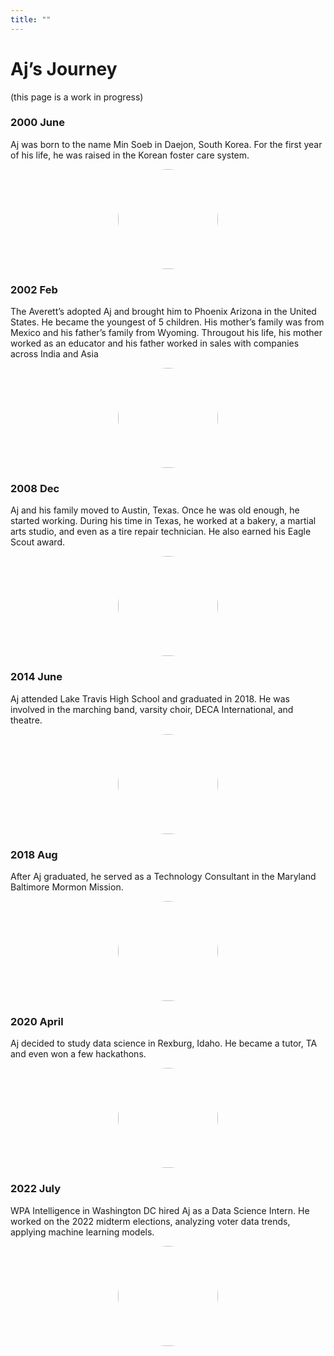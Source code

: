 ```yaml
---
title: ""
---
```


# Aj's Journey

(this page is a work in progress)

### 2000 June

Aj was born to the name Min Soeb in Daejon, South Korea. For the first year of his life, he was raised in the Korean foster care system. 

<img src="images/story/adoption.png" style="width: 10rem; border-radius: 50%; display: block; margin-left: auto; margin-right: auto;">


### 2002 Feb

The Averett's adopted Aj and brought him to Phoenix Arizona in the United States. He became the youngest of 5 children. His mother's family was from Mexico and his father's family from Wyoming. Througout his life, his mother worked as an educator and his father worked in sales with companies across India and Asia

<img src="images/story/family.png" style="width: 10rem; border-radius: 50%; display: block; margin-left: auto; margin-right: auto;">


### 2008 Dec

Aj and his family moved to Austin, Texas. Once he was old enough, he started working. During his time in Texas, he worked at a bakery, a martial arts studio, and even as a tire repair technician. He also earned his Eagle Scout award.

<img src="images/story/eagle.png" style="width: 10rem; border-radius: 50%; display: block; margin-left: auto; margin-right: auto;">

### 2014 June 

Aj attended Lake Travis High School and graduated in 2018. He was involved in the marching band, varsity choir, DECA International, and theatre.

<img src="images/story/deca.png" style="width: 10rem; border-radius: 50%; display: block; margin-left: auto; margin-right: auto;">

### 2018 Aug

After Aj graduated, he served as a Technology Consultant in the Maryland Baltimore Mormon Mission.

<img src="images/story/mission.png" style="width: 10rem; border-radius: 50%; display: block; margin-left: auto; margin-right: auto;">


### 2020 April 

Aj decided to study data science in Rexburg, Idaho. He became a tutor, TA and even won a few hackathons. 

<img src="images/story/hackathon.png" style="width: 10rem; border-radius: 50%; display: block; margin-left: auto; margin-right: auto;">

### 2022 July

WPA Intelligence in Washington DC hired Aj as a Data Science Intern. He worked on the 2022 midterm elections, analyzing voter data trends, applying machine learning models.


<img src="images/story/wpai.png" style="width: 10rem; border-radius: 50%; display: block; margin-left: auto; margin-right: auto;">
